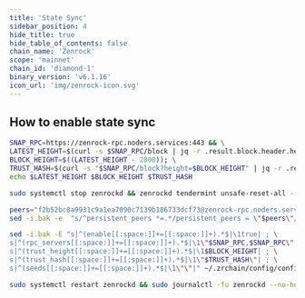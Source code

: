 ```yaml
---
title: 'State Sync'
sidebar_position: 4
hide_title: true
hide_table_of_contents: false
chain_name: 'Zenrock'
scope: 'mainnet'
chain_id: 'diamond-1'
binary_version: 'v6.1.16'
icon_url: 'img/zenrock-icon.svg'
---
```



<PageTitle
  iconUrl="img/zenrock-icon.svg"
  title="Zenrock State Sync"
  chainId="diamond-1"
  version="v6.1.16"
/>

## How to enable state sync

```bash
SNAP_RPC=https://zenrock-rpc.noders.services:443 && \
LATEST_HEIGHT=$(curl -s $SNAP_RPC/block | jq -r .result.block.header.height); \
BLOCK_HEIGHT=$((LATEST_HEIGHT - 2000)); \
TRUST_HASH=$(curl -s "$SNAP_RPC/block?height=$BLOCK_HEIGHT" | jq -r .result.block_id.hash) && \
echo $LATEST_HEIGHT $BLOCK_HEIGHT $TRUST_HASH
```

```bash
sudo systemctl stop zenrockd && zenrockd tendermint unsafe-reset-all --home ~/.zrchain --keep-addr-book
```

```bash
peers="f2b52bc8a9931c9a1ea7090c7139b186733dcf73@zenrock-rpc.noders.services:49656"
sed -i.bak -e  "s/^persistent_peers *=.*/persistent_peers = \"$peers\"/" ~/.zrchain/config/config.toml
```

```bash
sed -i.bak -E "s|^(enable[[:space:]]+=[[:space:]]+).*$|\1true| ; \
s|^(rpc_servers[[:space:]]+=[[:space:]]+).*$|\1\"$SNAP_RPC,$SNAP_RPC\"| ; \
s|^(trust_height[[:space:]]+=[[:space:]]+).*$|\1$BLOCK_HEIGHT| ; \
s|^(trust_hash[[:space:]]+=[[:space:]]+).*$|\1\"$TRUST_HASH\"| ; \
s|^(seeds[[:space:]]+=[[:space:]]+).*$|\1\"\"|" ~/.zrchain/config/config.toml
```

```bash
sudo systemctl restart zenrockd && sudo journalctl -fu zenrockd --no-hostname -o cat
```
